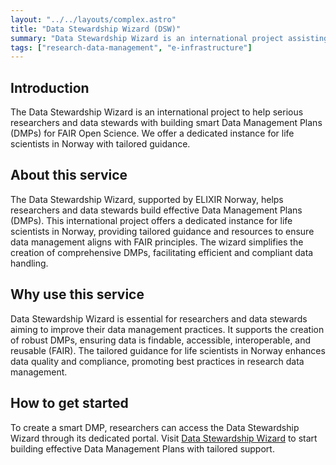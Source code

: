 ```yaml
---
layout: "../../layouts/complex.astro"
title: "Data Stewardship Wizard (DSW)"
summary: "Data Stewardship Wizard is an international project assisting researchers in creating smart Data Management Plans (DMPs) for FAIR Open Science."
tags: ["research-data-management", "e-infrastructure"]
---
```


## Introduction

The Data Stewardship Wizard is an international project to help serious researchers and data stewards with building smart Data Management Plans (DMPs) for FAIR Open Science. We offer a dedicated instance for life scientists in Norway with tailored guidance.

## About this service

The Data Stewardship Wizard, supported by ELIXIR Norway, helps researchers and data stewards build effective Data Management Plans (DMPs). This international project offers a dedicated instance for life scientists in Norway, providing tailored guidance and resources to ensure data management aligns with FAIR principles. The wizard simplifies the creation of comprehensive DMPs, facilitating efficient and compliant data handling.

## Why use this service

Data Stewardship Wizard is essential for researchers and data stewards aiming to improve their data management practices. It supports the creation of robust DMPs, ensuring data is findable, accessible, interoperable, and reusable (FAIR). The tailored guidance for life scientists in Norway enhances data quality and compliance, promoting best practices in research data management.

## How to get started

To create a smart DMP, researchers can access the Data Stewardship Wizard through its dedicated portal. Visit [Data Stewardship Wizard](https://ds-wizard.org/) to start building effective Data Management Plans with tailored support.
